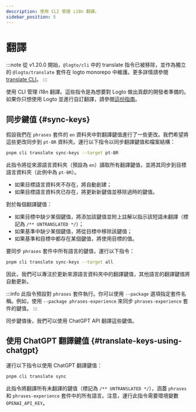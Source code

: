 ```yaml
---
description: 使用 CLI 管理 i18n 翻譯。
sidebar_position: 5
---
```


# 翻譯

:::note
從 v1.20.0 開始，`@logto/cli` 中的 translate 指令已被移除，並作為獨立的 `@logto/translate` 套件在 logto monorepo 中維護。更多詳情請參閱 [translate CLI](/logto-oss/translate-cli/)。
:::

使用 CLI 管理 i18n 翻譯。這些指令是為想要對 Logto 做出貢獻的開發者準備的。如果你只想使用 Logto 並進行自訂翻譯，請參閱[這份指南](/customization/localized-languages/)。

## 同步鍵值 \{#sync-keys}

假設我們在 `phrases` 套件的 `en` 資料夾中對翻譯鍵值進行了一些更改。我們希望將這些更改同步到 `pt-BR` 資料夾。運行以下指令以同步翻譯鍵值和檔案結構：

```bash
pnpm cli translate sync-keys --target pt-BR
```

此指令將從來源語言資料夾（預設為 `en`）讀取所有翻譯鍵值，並將其同步到目標語言資料夾（此例中為 `pt-BR`）。

- 如果目標語言資料夾不存在，將自動創建；
- 如果目標語言資料夾已存在，將更新新鍵值並移除過時的鍵值。

對於每個翻譯鍵值：

- 如果目標中缺少某個鍵值，將添加該鍵值並附上註解以指示該短語未翻譯（標記為 `/** UNTRANSLATED */`）；
- 如果基準中缺少某個鍵值，將從目標中移除該鍵值；
- 如果基準和目標中都存在某個鍵值，將使用目標的值。

要同步 `phrases` 套件中所有語言的鍵值，運行以下指令：

```bash
pnpm cli translate sync-keys --target all
```

因此，我們可以專注於更新來源語言資料夾中的翻譯鍵值，其他語言的翻譯鍵值將自動更新。

:::info
此指令預設對 `phrases` 套件執行。你可以使用 `--package` 選項指定套件名稱。例如，使用 `--package phrases-experience` 來同步 `phrases-experience` 套件的鍵值。
:::

同步鍵值後，我們可以使用 ChatGPT API 翻譯這些鍵值。

## 使用 ChatGPT 翻譯鍵值 \{#translate-keys-using-chatgpt}

運行以下指令以使用 ChatGPT 翻譯鍵值：

```bash
pnpm cli translate sync
```

此指令將翻譯所有未翻譯的鍵值（標記為 `/** UNTRANSLATED */`），涵蓋 `phrases` 和 `phrases-experience` 套件中的所有語言。注意，運行此指令需要環境變數 `OPENAI_API_KEY`。
